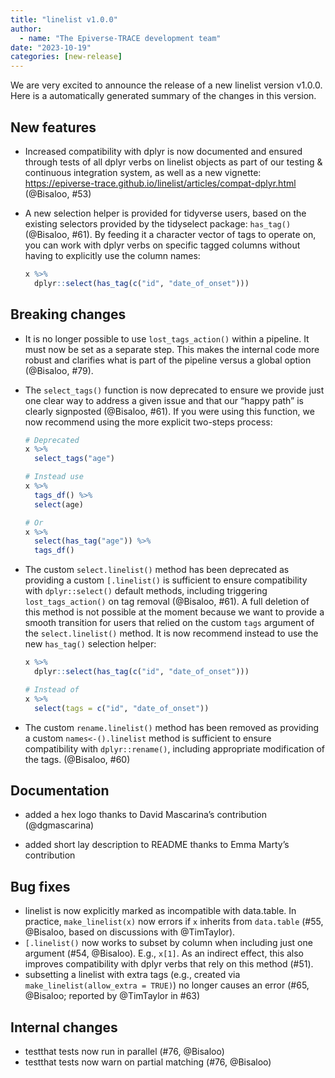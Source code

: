```yaml
---
title: "linelist v1.0.0"
author:
  - name: "The Epiverse-TRACE development team"
date: "2023-10-19"
categories: [new-release]
---
```


We are very excited to announce the release of a new linelist version v1.0.0.
Here is a automatically generated summary of the changes in this version.

## New features

* Increased compatibility with dplyr is now documented and ensured through
tests of all dplyr verbs on linelist objects as part of our testing & continuous
integration system, as well as a new vignette:
<https://epiverse-trace.github.io/linelist/articles/compat-dplyr.html>
(@Bisaloo, #53)

* A new selection helper is provided for tidyverse users, based on the existing
selectors provided by the tidyselect package: `has_tag()` (@Bisaloo, #61). By
feeding it a character vector of tags to operate on, you can work with dplyr
verbs on specific tagged columns without having to explicitly use the column
names:

  ```r
  x %>%
    dplyr::select(has_tag(c("id", "date_of_onset")))
  ```

## Breaking changes

* It is no longer possible to use `lost_tags_action()` within a pipeline. It
must now be set as a separate step. This makes the internal code more robust and
clarifies what is part of the pipeline versus a global option (@Bisaloo, #79).

* The `select_tags()` function is now deprecated to ensure we provide just one
clear way to address a given issue and that our "happy path" is clearly
signposted (@Bisaloo, #61). If you were using this function, we now recommend
using the more explicit two-steps process:

  ```r
  # Deprecated
  x %>%
    select_tags("age")

  # Instead use
  x %>%
    tags_df() %>%
    select(age)
  
  # Or
  x %>%
    select(has_tag("age")) %>%
    tags_df()
  ```

* The custom `select.linelist()` method has been deprecated as providing a
custom `[.linelist()` is sufficient to ensure compatibility with
`dplyr::select()` default methods, including triggering `lost_tags_action()`
on tag removal (@Bisaloo, #61).
A full deletion of this method is not possible at the moment because we want to
provide a smooth transition for users that relied on the custom `tags` argument
of the `select.linelist()` method. It is now recommend instead to use the new
`has_tag()` selection helper:

  ```r
  x %>%
    dplyr::select(has_tag(c("id", "date_of_onset")))
    
  # Instead of
  x %>%
    select(tags = c("id", "date_of_onset"))
  ```

* The custom `rename.linelist()` method has been removed as providing a custom
`names<-().linelist` method is sufficient to ensure compatibility with
`dplyr::rename()`, including appropriate modification of the tags. (@Bisaloo, #60)

## Documentation

* added a hex logo thanks to David Mascarina's contribution (@dgmascarina)

* added short lay description to README thanks to Emma Marty's contribution

## Bug fixes

* linelist is now explicitly marked as incompatible with data.table.
In practice, `make_linelist(x)` now errors if `x` inherits from `data.table`
(#55, @Bisaloo, based on discussions with @TimTaylor).
* `[.linelist()` now works to subset by column when including just one argument
(#54, @Bisaloo). E.g., `x[1]`. As an indirect effect, this also improves
compatibility with dplyr verbs that rely on this method (#51).
* subsetting a linelist with extra tags (e.g., created via
`make_linelist(allow_extra = TRUE)`) no longer causes an error (#65, @Bisaloo;
reported by @TimTaylor in #63)

## Internal changes

* testthat tests now run in parallel (#76, @Bisaloo)
* testthat tests now warn on partial matching (#76, @Bisaloo)
